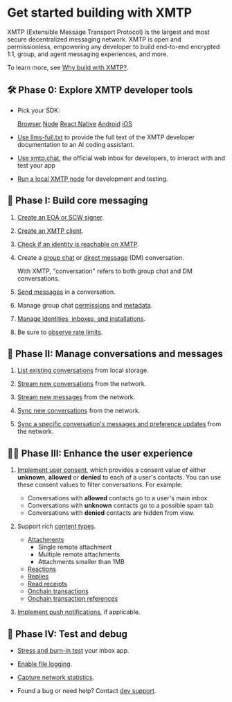 # Get started building with XMTP

XMTP (Extensible Message Transport Protocol) is the largest and most secure decentralized messaging network. XMTP is open and permissionless, empowering any developer to build end-to-end encrypted 1:1, group, and agent messaging experiences, and more.

To learn more, see [Why build with XMTP?](/inboxes/intro/why-xmtp).

## 🛠️ Phase 0: Explore XMTP developer tools

- Pick your SDK:

  <style>
   {`
      /* Inline styles instead of styles.css bc vocs
      search bug doesn't allow imports */
      .sdk-buttons {
         display: flex;
         gap: 20px;
         flex-wrap: wrap;
         margin: 20px 0;
      }

      .sdk-button {
         padding: 8px 16px;
         background-color: #4F46E5;
         border-radius: 5px;
         text-decoration: none;
         color: #ffffff;
         font-weight: 400;
         transition: all 0.2s;
      }

      .sdk-button:hover {
         background-color: #4338CA;
      }
   `}
  </style>

  <div className="sdk-buttons">
    <a href="/inboxes/sdks/browser"
  className="sdk-button">Browser</a>
    <a href="/inboxes/sdks/node"
  className="sdk-button">Node</a>
    <a href="/inboxes/sdks/react-native"
  className="sdk-button">React Native</a>
    <a href="/inboxes/sdks/android"
  className="sdk-button">Android</a>
    <a href="/inboxes/sdks/ios"
  className="sdk-button">iOS</a>
  </div>

- [Use llms-full.txt](/inboxes/intro/build-with-llms) to provide the full text of the XMTP developer documentation to an AI coding assistant.

- [Use xmtp.chat](https://xmtp.chat), the official web inbox for developers, to interact with and test your app

- [Run a local XMTP node](https://github.com/xmtp/xmtp-local-node/tree/main) for development and testing.

## 💬 Phase I: Build core messaging

1. [Create an EOA or SCW signer](/inboxes/core-messaging/create-a-signer).

2. [Create an XMTP client](/inboxes/core-messaging/create-a-client).

3. [Check if an identity is reachable on XMTP](/inboxes/core-messaging/create-conversations#check-if-an-identity-is-reachable).

4. Create a [group chat](/inboxes/core-messaging/create-conversations) or [direct message](/inboxes/core-messaging/create-conversations) (DM) conversation.

   With XMTP, "conversation" refers to both group chat and DM conversations.

5. [Send messages](/inboxes/core-messaging/send-messages) in a conversation.

6. Manage group chat [permissions](/inboxes/core-messaging/group-permissions) and [metadata](/inboxes/core-messaging/group-metadata).

7. [Manage identities, inboxes, and installations](/inboxes/core-messaging/manage-inboxes).

8. Be sure to [observe rate limits](/inboxes/core-messaging/rate-limits).

## 📩 Phase II: Manage conversations and messages

1. [List existing conversations](/inboxes/list-stream-sync/list) from local storage.

2. [Stream new conversations](/inboxes/list-stream-sync/stream) from the network.

3. [Stream new messages](/inboxes/list-stream-sync/stream) from the network.

4. [Sync new conversations](/inboxes/list-stream-sync/sync-and-syncall) from the network.

5. [Sync a specific conversation's messages and preference updates](/inboxes/list-stream-sync/sync-and-syncall) from the network.

## 💅🏽 Phase III: Enhance the user experience

1. [Implement user consent](/inboxes/user-consent/support-user-consent), which provides a consent value of either **unknown**, **allowed** or **denied** to each of a user's contacts. You can use these consent values to filter conversations. For example:

   - Conversations with **allowed** contacts go to a user's main inbox
   - Conversations with **unknown** contacts go to a possible spam tab
   - Conversations with **denied** contacts are hidden from view.
  
2. Support rich [content types](/inboxes/content-types/content-types).

   - [Attachments](/inboxes/content-types/attachments)
     - Single remote attachment
     - Multiple remote attachments
     - Attachments smaller than 1MB
   - [Reactions](/inboxes/content-types/reactions)
   - [Replies](/inboxes/content-types/replies)
   - [Read receipts](/inboxes/content-types/read-receipts)
   - [Onchain transactions](/inboxes/content-types/transactions)
   - [Onchain transaction references](/inboxes/content-types/transaction-refs)

3. [Implement push notifications](/inboxes/push-notifs/understand-push-notifs), if applicable.

## 🧪 Phase IV: Test and debug

- [Stress and burn-in test](/inboxes/debug-your-app#xmtp-debug) your inbox app.

- [Enable file logging](/inboxes/debug-your-app#file-logging).

- [Capture network statistics](/inboxes/debug-your-app#network-statistics).

- Found a bug or need help? Contact [dev support](/inboxes/intro/dev-support).
